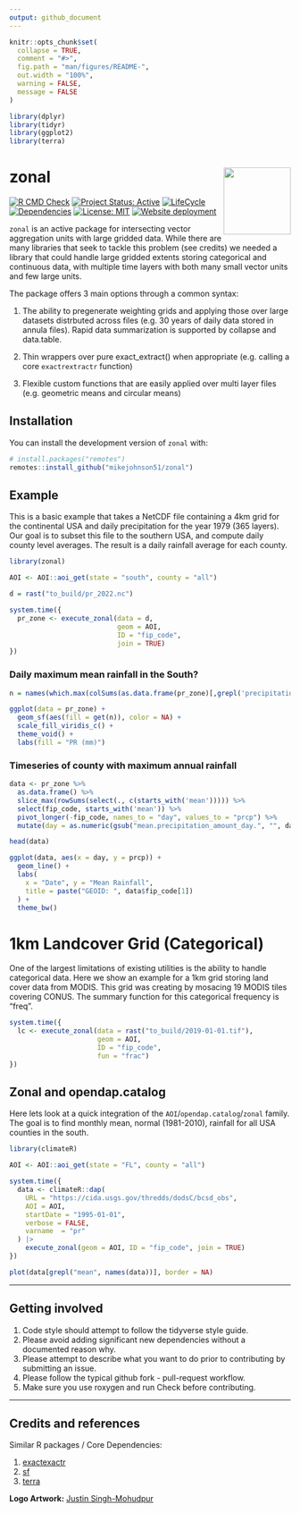 ```yaml
---
output: github_document
---
```


<!-- README.md is generated from README.Rmd. Please edit that file -->

```r
knitr::opts_chunk$set(
  collapse = TRUE,
  comment = "#>",
  fig.path = "man/figures/README-",
  out.width = "100%",
  warning = FALSE,
  message = FALSE
)

library(dplyr)
library(tidyr)
library(ggplot2)
library(terra)
```

# zonal <img src="man/figures/logo.png" align="right" alt="" width="120" />

<!-- badges: start -->
[![R CMD Check](https://github.com/mikejohnson51/zonal/actions/workflows/R-CMD-check.yaml/badge.svg)](https://github.com/mikejohnson51/zonal/actions/workflows/R-CMD-check.yaml)
[![Project Status: Active](https://www.repostatus.org/badges/latest/active.svg)](https://www.repostatus.org/#active)
[![LifeCycle](man/figures/lifecycle/lifecycle-experimental.svg)](https://lifecycle.r-lib.org/articles/stages.html#experimental)
[![Dependencies](https://img.shields.io/badge/dependencies-6/31-orange?style=flat)](#)
[![License: MIT](https://img.shields.io/badge/License-MIT-yellow.svg)](https://choosealicense.com/licenses/mit/)
[![Website deployment](https://github.com/mikejohnson51/zonal/actions/workflows/pkgdown.yaml/badge.svg)](https://github.com/mikejohnson51/zonal/actions/workflows/pkgdown.yaml)
<!-- badges: end -->

`zonal` is an active package for intersecting vector aggregation units with large gridded data. While there are many libraries that seek to tackle this problem (see credits) we needed a library that could handle large gridded extents storing categorical and continuous data, with multiple time layers with both many small vector units and few large units.

The package offers 3 main options through a common syntax:

1. The ability to pregenerate weighting grids and applying those over large datasets distrbuted across files (e.g. 30 years of daily data stored in annula files). Rapid data summarization is supported by collapse and data.table.

2. Thin wrappers over pure exact_extract() when appropriate (e.g. calling a core `exactrextractr` function)

3. Flexible custom functions that are easily applied over multi layer files (e.g. geometric means and circular means)

## Installation

You can install the development version of `zonal` with:

``` r
# install.packages("remotes")
remotes::install_github("mikejohnson51/zonal")
```

## Example

This is a basic example that takes a NetCDF file containing a 4km grid for the continental USA and daily precipitation for the year 1979 (365 layers). Our goal is to subset this file to the southern USA, and compute daily county level averages. The result is a daily rainfall average for each county.

```r
library(zonal)

AOI <- AOI::aoi_get(state = "south", county = "all")

d = rast("to_build/pr_2022.nc")

system.time({
  pr_zone <- execute_zonal(data = d, 
                           geom = AOI, 
                           ID = "fip_code", 
                           join = TRUE)
})
```

### Daily maximum mean rainfall in the South?

```r
n = names(which.max(colSums(as.data.frame(pr_zone)[,grepl('precipitation', names(pr_zone))])))

ggplot(data = pr_zone) +
  geom_sf(aes(fill = get(n)), color = NA) +
  scale_fill_viridis_c() +
  theme_void() +
  labs(fill = "PR (mm)")
```

### Timeseries of county with maximum annual rainfall

```r
data <- pr_zone %>%
  as.data.frame() %>% 
  slice_max(rowSums(select(., c(starts_with('mean'))))) %>%
  select(fip_code, starts_with('mean')) %>% 
  pivot_longer(-fip_code, names_to = "day", values_to = "prcp") %>%
  mutate(day = as.numeric(gsub("mean.precipitation_amount_day.", "", day)))

head(data)
```

```r
ggplot(data, aes(x = day, y = prcp)) +
  geom_line() +
  labs(
    x = "Date", y = "Mean Rainfall",
    title = paste("GEOID: ", data$fip_code[1])
  ) +
  theme_bw()
```

# 1km Landcover Grid (Categorical)

One of the largest limitations of existing utilities is the ability to handle categorical data. Here we show an example for a 1km grid storing land cover data from MODIS. This grid was creating by mosacing 19 MODIS tiles covering CONUS. The summary function for this categorical frequency is "freq".

```r
system.time({
  lc <- execute_zonal(data = rast("to_build/2019-01-01.tif"), 
                      geom = AOI, 
                      ID = "fip_code", 
                      fun = "frac")
})
```

## Zonal and opendap.catalog

Here lets look at a quick integration of the `AOI`/`opendap.catalog`/`zonal` family. The goal is to find monthly mean, normal (1981-2010), rainfall for all USA counties in the south.


```r
library(climateR)

AOI <- AOI::aoi_get(state = "FL", county = "all")

system.time({
  data <- climateR::dap(
    URL = "https://cida.usgs.gov/thredds/dodsC/bcsd_obs",
    AOI = AOI,
    startDate = "1995-01-01",
    verbose = FALSE,
    varname  = "pr"
  ) |>
    execute_zonal(geom = AOI, ID = "fip_code", join = TRUE)
})

plot(data[grepl("mean", names(data))], border = NA)
```

----

## Getting involved

1. Code style should attempt to follow the tidyverse style guide.
2. Please avoid adding significant new dependencies without a documented reason why.
3. Please attempt to describe what you want to do prior to contributing by submitting an issue.
4. Please follow the typical github fork - pull-request workflow.
5. Make sure you use roxygen and run Check before contributing.

----


## Credits and references

Similar R packages / Core Dependencies:

1. [exactexactr](https://github.com/isciences/exactextractr)
4. [sf](https://github.com/r-spatial/sf)
5. [terra](https://github.com/rspatial/raster)

**Logo Artwork:** [Justin Singh-Mohudpur](https://www.justinsingh.me/about/)
